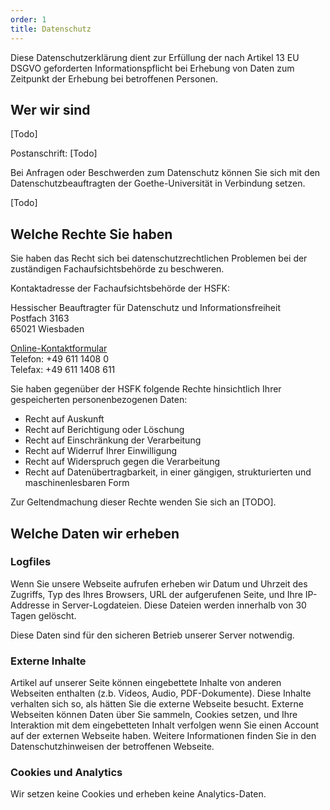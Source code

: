 ```yaml
---
order: 1
title: Datenschutz
---
```


Diese Datenschutzerklärung dient zur Erfüllung der nach Artikel 13 EU DSGVO geforderten Informationspflicht bei Erhebung von Daten zum Zeitpunkt der Erhebung bei betroffenen Personen.

## Wer wir sind

[Todo]

Postanschrift:
[Todo]

Bei Anfragen oder Beschwerden zum Datenschutz können Sie sich mit den Datenschutz­beauftragten der Goethe-Universität in Verbindung setzen.

[Todo]

## Welche Rechte Sie haben 

Sie haben das Recht sich bei datenschutzrechtlichen Problemen bei der zuständigen Fachauf­sichts­behörde zu beschweren.

Kontaktadresse der Fachaufsichtsbehörde der HSFK:

Hessischer Beauftragter für Datenschutz und Informationsfreiheit\
Postfach 3163\
65021 Wiesbaden

[Online-Kontaktformular](https://datenschutz.hessen.de/über-uns/kontakt)\
Telefon: +49 611 1408 0\
Telefax: +49 611 1408 611

Sie haben gegenüber der HSFK folgende Rechte hinsichtlich Ihrer gespeicherten personen­bezogenen Daten:

- Recht auf Auskunft
- Recht auf Berichtigung oder Löschung
- Recht auf Einschränkung der Verarbeitung
- Recht auf Widerruf Ihrer Einwilligung
- Recht auf Widerspruch gegen die Verarbeitung
- Recht auf Datenübertragbarkeit, in einer gängigen, strukturierten und maschinenlesbaren Form

Zur Geltendmachung dieser Rechte wenden Sie sich an [TODO].

## Welche Daten wir erheben

### Logfiles

Wenn Sie unsere Webseite aufrufen erheben wir Datum und Uhrzeit des Zugriffs, Typ des Ihres Browsers, 
URL der aufgerufenen Seite, und Ihre IP-Addresse in Server-Logdateien. Diese Dateien werden innerhalb von 30 Tagen gelöscht.

Diese Daten sind für den sicheren Betrieb unserer Server notwendig.

### Externe Inhalte

Artikel auf unserer Seite können eingebettete Inhalte von anderen Webseiten enthalten (z.b. Videos, Audio, PDF-Dokumente). Diese Inhalte verhalten sich so, als hätten Sie die externe Webseite besucht. Externe Webseiten können Daten über Sie sammeln, Cookies setzen, und Ihre Interaktion mit dem eingebetteten Inhalt verfolgen wenn Sie einen Account auf der externen Webseite haben. Weitere Informationen finden Sie in den Datenschutzhinweisen der betroffenen Webseite.

### Cookies und Analytics

Wir setzen keine Cookies und erheben keine Analytics-Daten.
